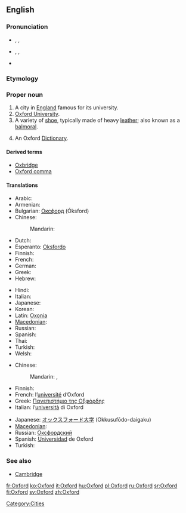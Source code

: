 ==English==

===Pronunciation===
* {{a|UK}} {{enPR|ŏks'fəd}}, {{IPA|/ˈɒksfəd/}}, {{SAMPA|/"Qksf@d/}}
* {{a|US}} {{enPR|äks'fərd}}, {{IPA|/ˈɑksfɚd/}}, {{SAMPA|/"Aksf@`d/}}
* {{audio|En-uk-Oxford.ogg|Audio (UK)}}

===Etymology===
{{term|Oxenaforda||[[oxen]] [[ford]]}}

===Proper noun===
{{en-proper noun}}
{{wikipedia}}

# A city in [[England]] famous for its university.
# [[Oxford University]].
# A variety of [[shoe]], typically made of heavy [[leather]]; also known as a [[balmoral]].
# {{by ellipsis}} An Oxford [[dictionary|Dictionary]].

====Derived terms====
* [[Oxbridge]]
* [[Oxford comma]]

====Translations====
{{trans-top|city}}
* Arabic: {{t|ar|أوكسفورد|m|tr='uksfurd}}
* Armenian: {{t-|hy|Օքսֆորդ|tr=Òk'sford}}
* Bulgarian: [[Оксфорд]] (Óksford) {{m}}
* Chinese:
*: Mandarin: {{t|cmn|牛津|tr=Niújīn|sc=Hani}}
* Dutch: {{t-|nl|Oxford}}
* Esperanto: [[Oksfordo]]
* Finnish: {{t+|fi|Oxford}}
* French: {{t+|fr|Oxford}}
* German: {{t-|de|Oxford}}
* Greek: {{t+|el|Οξφόρδη|tr=Oxfórdi̱}}
* Hebrew: {{t|he|אוקספורד}}
{{trans-mid}}
* Hindi: {{t|hi|ऑक्सफ़ोर्ड|tr=ŏksfōrḍ|xs=Hindi}}
* Italian: {{t+|it|Oxford}}
* Japanese: {{t+|ja|オックスフォード|tr=Okkusufōdo}}
* Korean: {{t|ko|옥스포드|tr=Okseupodeu|sc=Hang}}
* Latin: [[Oxonia]]
* [[Macedonian]]: {{t|mk|Оксфорд|m|tr=Óksford}}
* Russian: {{t|ru|Оксфорд|m|tr=Óksford}}
* Spanish: {{t-|es|Oxford}}
* Thai: {{t|th|อ็อกฟอร์ด|tr=ók-fôt}}
* Turkish: {{t|tr|Oxford}}
* Welsh: {{t|cy|Rhydychen|f|xs=Welsh}}
{{trans-bottom}}

{{trans-top|university}}
* Chinese:
*: Mandarin: {{t|cmn|牛津大學|sc=Hani}}, {{t|cmn|牛津大学|tr=Niújīndàxué|sc=Hani}}
* Finnish: {{t+|fi|Oxford}}
* French: l’[[université]] d’Oxford {{f}}
* Greek: [[Πανεπιστήμιο της Οξφόρδης]]
* Italian: l’[[università]] di Oxford {{f}}
{{trans-mid}}
* Japanese: [[オックスフォード]][[大学]] (Okkusufōdo-daigaku)
* [[Macedonian]]: {{t|mk|Оксфордски универзитет|m|tr=Óksfordski univerzitét}}
* Russian: [[Оксфордский]] {{t+|ru|университет|m|tr=Óksfordskij universitét}}
* Spanish: [[universidad|Universidad]] de Oxford {{f}}
* Turkish: {{t|tr|Oxford}}
{{trans-bottom}}

===See also===
* [[Cambridge]]

[[Category:Cities]]

[[fr:Oxford]]
[[ko:Oxford]]
[[it:Oxford]]
[[hu:Oxford]]
[[pl:Oxford]]
[[ru:Oxford]]
[[sr:Oxford]]
[[fi:Oxford]]
[[sv:Oxford]]
[[zh:Oxford]]